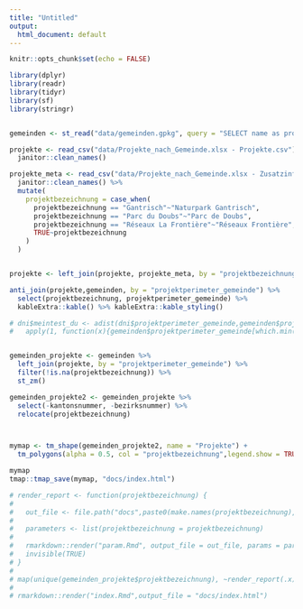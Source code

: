 ```yaml
---
title: "Untitled"
output: 
  html_document: default
---
```


```r
knitr::opts_chunk$set(echo = FALSE)
```


```r
library(dplyr)
library(readr)
library(tidyr)
library(sf)
library(stringr)


gemeinden <- st_read("data/gemeinden.gpkg", query = "SELECT name as projektperimeter_gemeinde, kantonsnummer, bezirksnummer, geom FROM gemeinden;")

projekte <- read_csv("data/Projekte_nach_Gemeinde.xlsx - Projekte.csv") %>%
  janitor::clean_names()

projekte_meta <- read_csv("data/Projekte_nach_Gemeinde.xlsx - Zusatzinfo.csv") %>%
  janitor::clean_names() %>%
  mutate(
    projektbezeichnung = case_when(
      projektbezeichnung == "Gantrisch"~"Naturpark Gantrisch",
      projektbezeichnung == "Parc du Doubs"~"Parc de Doubs",
      projektbezeichnung == "Réseaux La Frontière"~"Réseaux Frontière",
      TRUE~projektbezeichnung
    )
  )


projekte <- left_join(projekte, projekte_meta, by = "projektbezeichnung")

anti_join(projekte,gemeinden, by = "projektperimeter_gemeinde") %>%
  select(projektbezeichnung, projektperimeter_gemeinde) %>%
  kableExtra::kable() %>% kableExtra::kable_styling()

# dni$meintest_du <- adist(dni$projektperimeter_gemeinde,gemeinden$projektperimeter_gemeinde) %>% 
#   apply(1, function(x){gemeinden$projektperimeter_gemeinde[which.min(x)]})


gemeinden_projekte <- gemeinden %>% 
  left_join(projekte, by = "projektperimeter_gemeinde") %>%
  filter(!is.na(projektbezeichnung)) %>%
  st_zm()


```


```r
gemeinden_projekte2 <- gemeinden_projekte %>% 
  select(-kantonsnummer, -bezirksnummer) %>%
  relocate(projektbezeichnung)



mymap <- tm_shape(gemeinden_projekte2, name = "Projekte") + 
  tm_polygons(alpha = 0.5, col = "projektbezeichnung",legend.show = TRUE,popup.vars = c("projektbezeichnung", "projektperimeter_gemeinde", "stand", "laufzeit", "projektleiter", "tragerschaft"))

mymap
tmap::tmap_save(mymap, "docs/index.html")
```


```r
# render_report <- function(projektbezeichnung) {
# 
#   out_file <- file.path("docs",paste0(make.names(projektbezeichnung),".html"))
# 
#   parameters <- list(projektbezeichnung = projektbezeichnung)
# 
#   rmarkdown::render("param.Rmd", output_file = out_file, params = parameters)
#   invisible(TRUE)
# }
# 
# map(unique(gemeinden_projekte$projektbezeichnung), ~render_report(.x))
# 
# rmarkdown::render("index.Rmd",output_file = "docs/index.html")

```


